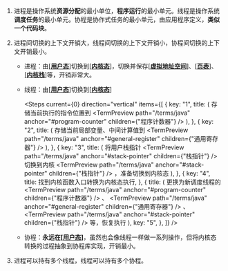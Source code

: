 
1. 进程是操作系统**资源分配**的最小单位，**程序运行**的最小单元。线程是操作系统**调度任务**的最小单元。协程是协作式任务的最小单元，由应用程序定义，**类似一个代码块**。
2. 进程间切换的上下文开销大，线程间切换的上下文开销小，协程间切换的上下文开销最小。

   - 进程：由[[**用户态**]](/terms/java#user-mode)切换到[[**内核态**]](/terms/java#kernel-mode)，切换并保存[[**虚拟地址空间**]](/terms/java#virtual-address-space)、[[**页表**]](/terms/java#page-table)、[[**内核栈**]](/terms/java#kernel-stack)等，开销非常大。
   - 线程：由[[**用户态**]](/terms/java#user-mode)切换到[[**内核态**]](/terms/java#kernel-mode)

     <Steps
       current={0}
       direction="vertical"
       items={[
         {
           key: "1",
           title: (
             <Text>
               存储当前执行的指令位置到
               <TermPreview
                 path="/terms/java"
                 anchor="#program-counter"
                 children={"程序计数器"}
               />
             </Text>
           ),
         },
         {
           key: "2",
           title: (
             <Text>
               存储当前局部变量、中间计算值到
               <TermPreview
                 path="/terms/java"
                 anchor="#general-register"
                 children={"通用寄存器"}
               />
             </Text>
           ),
         },
         {
           key: "3",
           title: (
             <Text>
               将用户栈指针
               <TermPreview
                 path="/terms/java"
                 anchor="#stack-pointer"
                 children={"栈指针"}
               />
               切换到内核
               <TermPreview
                 path="/terms/java"
                 anchor="#stack-pointer"
                 children={"栈指针"}
               />
               ，准备切换到内核态
             </Text>
           ),
         },
         {
           key: "4",
           title: <Text>找到内核函数入口转换为内核态执行</Text>,
         },
         {
           title: (
             <Text>
               更换为新调度线程的
               <TermPreview
                 path="/terms/java"
                 anchor="#program-counter"
                 children={"程序计数器"}
               />
               、
               <TermPreview
                 path="/terms/java"
                 anchor="#general-register"
                 children={"通用寄存器"}
               />
               、
               <TermPreview
                 path="/terms/java"
                 anchor="#stack-pointer"
                 children={"栈指针"}
               />
               等，恢复执行
             </Text>
           ),
           key: "5",
         },
       ]}
     />

   - 协程：**永远在[[**用户态**]](/terms/java#user-mode)**，虽然也会像线程一样做一系列操作，但将内核态转换的过程抽象到协程库实现，开销最小。

3. 进程可以持有多个线程，线程可以持有多个协程。

